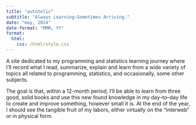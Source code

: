 ```yaml
---
title: "autotelic"
subtitle: "Always Learning–Sometimes Arriving."
date: "may, 2024"
date-format: "MMM, YY"
format:
  html:
    css: /html/style.css
---
```


A site dedicated to my programming and statistics learning journey where I'll record what I read, summarize, explain and learn from a wide variety of topics all related to programming, statistics, and occasionally, some other subjects.

The goal is that, within a 12-month period, I'll be able to learn from three good, solid books and use this new found knowledge in my day–to–day life to create and improve something, however small it is. At the end of the year, I should see the tangible fruit of my labors, either virtually on the “interweb” or in physical form.

